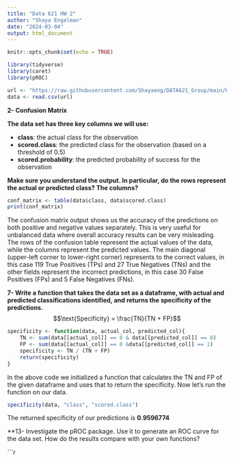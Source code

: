 ```yaml
---
title: "Data 621 HW 2"
author: "Shaya Engelman"
date: "2024-03-04"
output: html_document
---
```


```r
knitr::opts_chunk$set(echo = TRUE)
```

```r
library(tidyverse)
library(caret)
library(pROC)
```

```r
url <- "https://raw.githubusercontent.com/Shayaeng/DATA621_Group/main/HW2/classification-output-data.csv"
data <- read.csv(url)
```

**2- Confusion Matrix**

**The data set has three key columns we will use:**

-   **class**: the actual class for the observation
-   **scored.class**: the predicted class for the observation (based on a threshold of 0.5)
-   **scored.probability**: the predicted probability of success for the observation

**Make sure you understand the output. In particular, do the rows represent the actual or predicted class? The columns?**

```r
conf_matrix <- table(data$class, data$scored.class)
print(conf_matrix)
```

The confusion matrix output shows us the accuracy of the predictions on both positive and negative values separately. This is very useful for unbalanced data where overall accuracy results can be very misleading. The rows of the confusion table represent the actual values of the data, while the columns represent the predicted values. The main diagonal (upper-left corner to lower-right corner) represents to the correct values, in this case 119 True Positives (TPs) and 27 True Negatives (TNs) and the other fields represent the incorrect predictions, in this case 30 False Positives (FPs) and 5 False Negatives (FNs).

**7- Write a function that takes the data set as a dataframe, with actual and predicted classifications identified, and returns the specificity of the predictions.** $$\text{Specificity} = \frac{TN}{TN + FP}$$

```r
specificity <- function(data, actual_col, predicted_col){
    TN <- sum(data[[actual_col]] == 0 & data[[predicted_col]] == 0)
    FP <- sum(data[[actual_col]] == 0 &data[[predicted_col]] == 1)
    specificity <- TN / (TN + FP)
    return(specificity)
}
```

In the above code we initialized a function that calculates the TN and FP of the given dataframe and uses that to return the specificity. Now let's run the function on our data.

```r
specificity(data, "class", "scored.class")
```

The returned specificity of our predictions is **0.9596774**

**13-  Investigate the pROC package. Use it to generate an ROC curve for the data set. How do the results compare with your own functions?

```r

